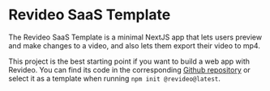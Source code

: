 # Revideo SaaS Template

The Revideo SaaS Template is a minimal NextJS app that lets users preview and
make changes to a video, and also lets them export their video to mp4.

This project is the best starting point if you want to build a web app with
Revideo. You can find its code in the corresponding
[Github repository](https://github.com/redotvideo/examples/tree/main/saas-template)
or select it as a template when running `npm init @revideo@latest`.
